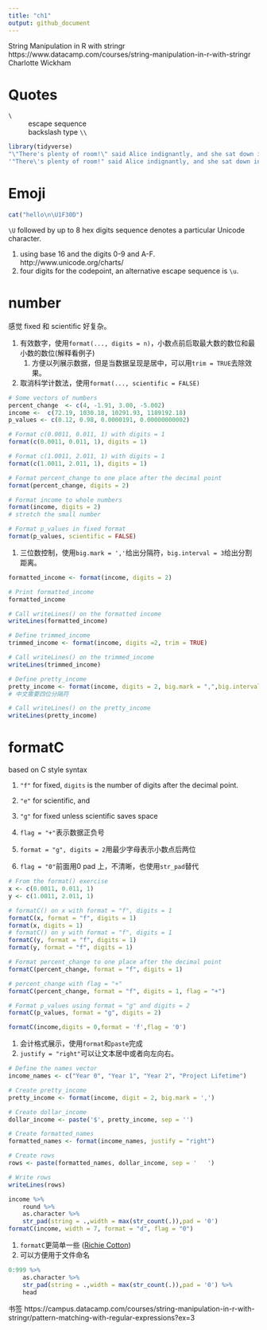 ```yaml
---
title: "ch1"
output: github_document
---
```


String Manipulation in R with stringr
https://www.datacamp.com/courses/string-manipulation-in-r-with-stringr
Charlotte Wickham

# Quotes

`\`
: escape sequence
: backslash type `\\`

```r
library(tidyverse)
"\"There's plenty of room!\" said Alice indignantly, and she sat down in a large arm-chair at one end of the table." %>% cat
'"There\'s plenty of room!" said Alice indignantly, and she sat down in a large arm-chair at one end of the table.' %>% cat
```

# Emoji

```r
cat("hello\n\U1F30D")
```

`\U` followed by up to 8 hex digits sequence denotes a particular Unicode character.

1. using base 16 and the digits 0-9 and A-F. http://www.unicode.org/charts/
1. four digits for the codepoint, an alternative escape sequence is `\u`.

# number

感觉 fixed 和 scientific 好复杂。

1. 有效数字，使用`format(..., digits = n)`，小数点前后取最大数的数位和最小数的数位(解释看例子)
    1. 方便以列展示数据，但是当数据呈现是居中，可以用`trim = TRUE`去除效果。
1. 取消科学计数法，使用`format(..., scientific = FALSE)`

```r
# Some vectors of numbers
percent_change  <- c(4, -1.91, 3.00, -5.002)
income <-  c(72.19, 1030.18, 10291.93, 1189192.18)
p_values <- c(0.12, 0.98, 0.0000191, 0.00000000002)

# Format c(0.0011, 0.011, 1) with digits = 1
format(c(0.0011, 0.011, 1), digits = 1)

# Format c(1.0011, 2.011, 1) with digits = 1
format(c(1.0011, 2.011, 1), digits = 1)

# Format percent_change to one place after the decimal point
format(percent_change, digits = 2)

# Format income to whole numbers
format(income, digits = 2)
# stretch the small number

# Format p_values in fixed format
format(p_values, scientific = FALSE)
```

1. 三位数控制，使用`big.mark = ','`给出分隔符，`big.interval = 3`给出分割距离。

```r
formatted_income <- format(income, digits = 2)

# Print formatted_income
formatted_income

# Call writeLines() on the formatted income
writeLines(formatted_income)

# Define trimmed_income
trimmed_income <- format(income, digits =2, trim = TRUE)

# Call writeLines() on the trimmed_income
writeLines(trimmed_income)

# Define pretty_income
pretty_income <- format(income, digits = 2, big.mark = ",",big.interval = 4)
# 中文需要四位分隔符

# Call writeLines() on the pretty_income
writeLines(pretty_income)
```

# formatC

based on C style syntax

1. `"f"` for fixed, `digits` is the number of digits after the decimal point.
1. `"e"` for scientific, and
1. `"g"` for fixed unless scientific saves space


1. `flag = "+"`表示数据正负号
1. `format = "g", digits = 2`用最少字母表示小数点后两位
1. `flag = "0"`前面用0 pad 上，不清晰，也使用`str_pad`替代

```r
# From the format() exercise
x <- c(0.0011, 0.011, 1)
y <- c(1.0011, 2.011, 1)

# formatC() on x with format = "f", digits = 1
formatC(x, format = "f", digits = 1)
format(x, digits = 1)
# formatC() on y with format = "f", digits = 1
formatC(y, format = "f", digits = 1) 
format(y, format = "f", digits = 1)

# Format percent_change to one place after the decimal point
formatC(percent_change, format = "f", digits = 1)

# percent_change with flag = "+"
formatC(percent_change, format = "f", digits = 1, flag = "+")

# Format p_values using format = "g" and digits = 2
formatC(p_values, format = "g", digits = 2)
```

```r
formatC(income,digits = 0,format = 'f',flag = '0')
```

1. 会计格式展示，使用`format`和`paste`完成
1. `justify = "right"`可以让文本居中或者向左向右。

```r
# Define the names vector
income_names <- c("Year 0", "Year 1", "Year 2", "Project Lifetime")

# Create pretty_income
pretty_income <- format(income, digit = 2, big.mark = ',')

# Create dollar_income
dollar_income <- paste('$', pretty_income, sep = '')

# Create formatted_names
formatted_names <- format(income_names, justify = "right")

# Create rows
rows <- paste(formatted_names, dollar_income, sep = '   ')

# Write rows
writeLines(rows)
```

```r
income %>% 
    round %>% 
    as.character %>% 
    str_pad(string = .,width = max(str_count(.)),pad = '0')
formatC(income, width = 7, format = "d", flag = "0")
```

1. `formatC`更简单一些
([Richie Cotton](https://stackoverflow.com/questions/5812493/how-to-add-leading-zeros))
1. 可以方便用于文件命名

```r
0:999 %>% 
    as.character %>% 
    str_pad(string = .,width = max(str_count(.)),pad = '0') %>% 
    head
```

书签
https://campus.datacamp.com/courses/string-manipulation-in-r-with-stringr/pattern-matching-with-regular-expressions?ex=3